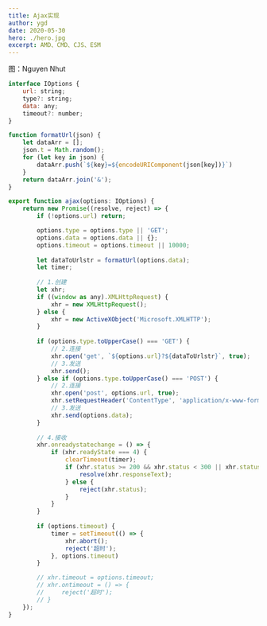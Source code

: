 ```yaml
---
title: Ajax实现
author: ygd
date: 2020-05-30
hero: ./hero.jpg
excerpt: AMD、CMD、CJS、ESM
---
```

<div className={'img-desc'}>图：Nguyen Nhut</div>

```js
interface IOptions {
    url: string;
    type?: string;
    data: any;
    timeout?: number;
}

function formatUrl(json) {
    let dataArr = [];
    json.t = Math.random();
    for (let key in json) {
        dataArr.push(`${key}=${encodeURIComponent(json[key])}`)
    }
    return dataArr.join('&');
}

export function ajax(options: IOptions) {
    return new Promise((resolve, reject) => {
        if (!options.url) return;

        options.type = options.type || 'GET';
        options.data = options.data || {};
        options.timeout = options.timeout || 10000;
    
        let dataToUrlstr = formatUrl(options.data);
        let timer;
    
        // 1.创建
        let xhr;
        if ((window as any).XMLHttpRequest) {
            xhr = new XMLHttpRequest();
        } else {
            xhr = new ActiveXObject('Microsoft.XMLHTTP');
        }
    
        if (options.type.toUpperCase() === 'GET') {
            // 2.连接
            xhr.open('get', `${options.url}?${dataToUrlstr}`, true);
            // 3.发送
            xhr.send();
        } else if (options.type.toUpperCase() === 'POST') {
            // 2.连接
            xhr.open('post', options.url, true);
            xhr.setRequestHeader('ContentType', 'application/x-www-form-urlencoded');
            // 3.发送
            xhr.send(options.data);
        }
    
        // 4.接收
        xhr.onreadystatechange = () => {
            if (xhr.readyState === 4) {
                clearTimeout(timer);
                if (xhr.status >= 200 && xhr.status < 300 || xhr.status === 304) {
                    resolve(xhr.responseText);
                } else {
                    reject(xhr.status);
                }
            }
        }
    
        if (options.timeout) {
            timer = setTimeout(() => {
                xhr.abort();
                reject('超时');
            }, options.timeout)
        }

        // xhr.timeout = options.timeout;
        // xhr.ontimeout = () => {
        //     reject('超时');
        // }
    });
}

```